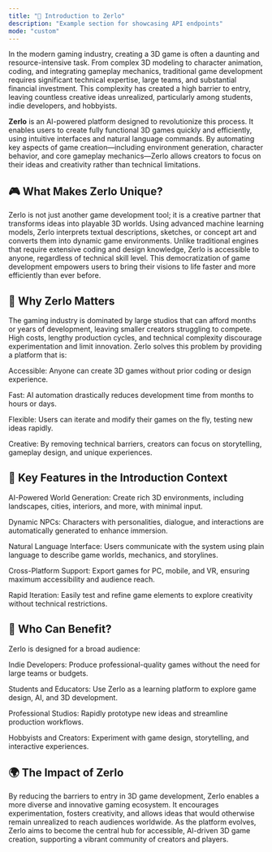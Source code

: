 ```yaml
---
title: "🌟 Introduction to Zerlo"
description: "Example section for showcasing API endpoints"
mode: "custom"
---
```


In the modern gaming industry, creating a 3D game is often a daunting and resource-intensive task. From complex 3D modeling to character animation, coding, and integrating gameplay mechanics, traditional game development requires significant technical expertise, large teams, and substantial financial investment. This complexity has created a high barrier to entry, leaving countless creative ideas unrealized, particularly among students, indie developers, and hobbyists.

**Zerlo** is an AI-powered platform designed to revolutionize this process. It enables users to create fully functional 3D games quickly and efficiently, using intuitive interfaces and natural language commands. By automating key aspects of game creation—including environment generation, character behavior, and core gameplay mechanics—Zerlo allows creators to focus on their ideas and creativity rather than technical limitations.

## 🎮 What Makes Zerlo Unique?

Zerlo is not just another game development tool; it is a creative partner that transforms ideas into playable 3D worlds. Using advanced machine learning models, Zerlo interprets textual descriptions, sketches, or concept art and converts them into dynamic game environments. Unlike traditional engines that require extensive coding and design knowledge, Zerlo is accessible to anyone, regardless of technical skill level. This democratization of game development empowers users to bring their visions to life faster and more efficiently than ever before.

## 🚀 Why Zerlo Matters

The gaming industry is dominated by large studios that can afford months or years of development, leaving smaller creators struggling to compete. High costs, lengthy production cycles, and technical complexity discourage experimentation and limit innovation. Zerlo solves this problem by providing a platform that is:

Accessible: Anyone can create 3D games without prior coding or design experience.

Fast: AI automation drastically reduces development time from months to hours or days.

Flexible: Users can iterate and modify their games on the fly, testing new ideas rapidly.

Creative: By removing technical barriers, creators can focus on storytelling, gameplay design, and unique experiences.

## 🔑 Key Features in the Introduction Context

AI-Powered World Generation: Create rich 3D environments, including landscapes, cities, interiors, and more, with minimal input.

Dynamic NPCs: Characters with personalities, dialogue, and interactions are automatically generated to enhance immersion.

Natural Language Interface: Users communicate with the system using plain language to describe game worlds, mechanics, and storylines.

Cross-Platform Support: Export games for PC, mobile, and VR, ensuring maximum accessibility and audience reach.

Rapid Iteration: Easily test and refine game elements to explore creativity without technical restrictions.

## 🎯 Who Can Benefit?

Zerlo is designed for a broad audience:

Indie Developers: Produce professional-quality games without the need for large teams or budgets.

Students and Educators: Use Zerlo as a learning platform to explore game design, AI, and 3D development.

Professional Studios: Rapidly prototype new ideas and streamline production workflows.

Hobbyists and Creators: Experiment with game design, storytelling, and interactive experiences.

## 🌍 The Impact of Zerlo

By reducing the barriers to entry in 3D game development, Zerlo enables a more diverse and innovative gaming ecosystem. It encourages experimentation, fosters creativity, and allows ideas that would otherwise remain unrealized to reach audiences worldwide. As the platform evolves, Zerlo aims to become the central hub for accessible, AI-driven 3D game creation, supporting a vibrant community of creators and players.